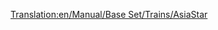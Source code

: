 [[Translation:en/Manual/Base Set/Trains/AsiaStar]]
{{ru/Manual/Base Set/Trains/Поезда|Image=[[File:en/Manual/Base Set/Trains/Asiastar.png]]
|Имя|Name="AsiaStar"
|Cost= 2519500 р ($100.780)
|Speed=265 км/ч (165 миль/ч)
|Weight=94 т
|Power=8.000 л.с. (5.966 кВт)
|Annual=£3.514 ($7.028)
|Designed=1992
|Lifespan=25
|Capacity=н/д
|Description=Это самый быстрый локомотив в игре на [[ru/Manual/Base Set/Электрифицированные железные дороги|электрифицированной железной дороге]].  Он состоит из пары очень мощных электрических локомотивов - по одному с каждого конца поезда.
|Real-life=Этот поезд в игре Transport Tycoon соотвествует [https://www.wikipedia.org/wiki/ru:TGV TMST Eurostar (class 373)] поезду, который курсирует по тоннелю под Ла-Маншем и более поздним моделям (см. [https://www.wikipedia.org/wiki/ru:TGV TGV]).
}}